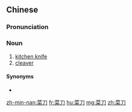 ==Chinese==
{{zh-forms}}

===Pronunciation===
{{zh-pron
|m=càidāo
|c=coi3 dou1
|mn=chhài-to
|cat=n
}}

===Noun===
{{zh-noun}}

# [[kitchen knife]]
# [[cleaver]]

====Synonyms====
* {{zh-l|廚刀}}

[[zh-min-nan:菜刀]]
[[fr:菜刀]]
[[hu:菜刀]]
[[mg:菜刀]]
[[zh:菜刀]]